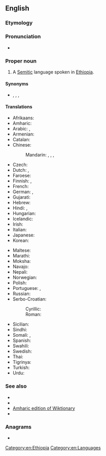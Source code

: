 {{also|amhàric}}
==English==
{{wikipedia}}

===Etymology===
{{affix|en|Amhara|-ic}}

===Pronunciation===
* {{IPA|/æmˈhæɹɪk/|lang=en}}

===Proper noun===
{{en-proper noun}}

# A [[Semitic]] language spoken in [[Ethiopia]].

====Synonyms====
* {{sense|language}} {{l|en|Abyssinian}}, {{l|en|Amarigna}}, {{l|en|Amarinya}}, {{l|en|Ethiopian}}

====Translations====
{{trans-top|language}}
* Afrikaans: {{t+|af|Amharies}}
* Amharic: {{t+|am|አማርኛ|tr=ʾämarəñña|sc=Ethi}}
* Arabic: {{t|ar|أَمْهَرِيّ|m}}, {{t|ar|أَمْهَرِيَّة|f}}
* Armenian: {{t+|hy|ամհարերեն|sc=Armn}}
* Catalan: {{t+|ca|amhàric|m}}
* Chinese:
*: Mandarin: {{t|cmn|阿姆哈拉語|sc=Hani}}, {{t|cmn|阿姆哈拉语|tr=āmǔhālāyǔ|sc=Hani}}, {{t|cmn|阿比西尼亞官語|sc=Hani}}, {{t|cmn|阿比西尼亚官语|tr=ābǐxīníyǎ guānyǔ|sc=Hani}}
* Czech: {{t+|cs|amharština|f}}
* Dutch: {{t+|nl|Amhaars|n}}, {{t+|nl|Amharisch|n}}
* Faroese: {{t|fo|amhariskt}}
* Finnish: {{t+|fi|amhara}}, {{t|fi|[[amharan]] [[kieli]]}}
* French: {{t+|fr|amharique|m}}
* German: {{t+|de|Amarinya|n}}, {{t+|de|Amharisch|n}}
* Gujarati: {{t|gu|આમ્હારિક|sc=Gujr}}
* Hebrew: {{t+|he|אַמְהָרִית|f|tr=ama'harit|sc=Hebr}}
* Hindi: {{t|hi|अम्हारी|f|sc=Deva}}, {{t|hi|अम्हारी भाषा|f|sc=Deva}}
* Hungarian: {{t+|hu|amhara}}
* Icelandic: {{t+|is|amharíska|f}}
* Irish: {{t|ga|Amáiris|f}}
* Italian: {{t+|it|amarico}}
* Japanese: {{t+|ja|アムハラ語|tr=amuharago|sc=Jpan}}
* Korean: {{t|ko|암하라어}}
{{trans-mid}}
* Maltese: {{t|mt|Amħariku}}
* Marathi: {{t|mr|आम्हारिक|sc=Deva}}
* Moksha: {{t|mdf|амкарань|sc=Cyrl}}
* Navajo: {{t|nv|Amhara Dineʼé bizaad}}
* Nepali: {{t|ne|अम्हारिक|tr=amhārik|sc=Deva}}
* Norwegian: {{t+|no|amharisk}}
* Polish: {{t+|pl|amharski|m}}
* Portuguese: {{t+|pt|amárico}}, {{t|pt|amharico}}
* Russian: {{t+|ru|амха́рский|m}} {{qualifier|язы́к}}
* Serbo-Croatian:
*: Cyrillic: {{t|sh|а̀мхарскӣ}}
*: Roman: {{t+|sh|àmharskī}}
* Sicilian: {{t+|scn|amàricu|m}}
* Sindhi: {{t|sd|اَمهارِي|tr=amhari|sc=sd-Arab}}
* Somali: {{t|so|Amxaari}}, {{t|so|Axmaari}}
* Spanish: {{t+|es|amárico}}
* Swahili: {{t|sw|Kiamhara}}
* Swedish: {{t+|sv|amhariska}}
* Thai: {{t|th|ภาษาอัมฮารา}}
* Tigrinya: {{t+|ti|ኣምሓረኛ|tr=ʾamḥaräñña|sc=Ethi}}
* Turkish: {{t+|tr|Amharca}}
* Urdu: {{t|ur|امہاري|f|tr=amhārī|sc=ur-Arab}}
{{trans-bottom}}

===See also===
{{interwiktionary|code=am}}

* {{langcat|am}}
* {{pedialite|Amharic language}}
* [[:am:|Amharic edition of Wiktionary]]
* {{ISO 639|link=Ethnologue|1code=am|code=amh}}

===Anagrams===
* {{anagrams|en|machair}}

[[Category:en:Ethiopia]]
[[Category:en:Languages]]